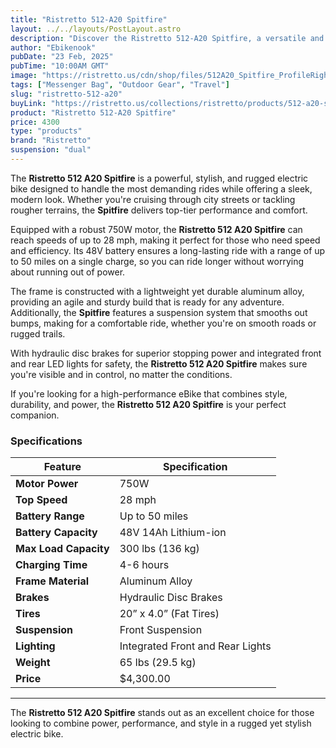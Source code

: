 ```yaml
---
title: "Ristretto 512-A20 Spitfire"
layout: ../../layouts/PostLayout.astro
description: "Discover the Ristretto 512-A20 Spitfire, a versatile and stylish messenger bag designed for daily commuters and adventurers alike."
author: "Ebikenook"
pubDate: "23 Feb, 2025"
pubTime: "10:00AM GMT"
image: "https://ristretto.us/cdn/shop/files/512A20_Spitfire_ProfileRightView_01.jpg?v=1718302465&width=3000"
tags: ["Messenger Bag", "Outdoor Gear", "Travel"]
slug: "ristretto-512-a20"
buyLink: "https://ristretto.us/collections/ristretto/products/512-a20-spitfire?variant=48656093118742"
product: "Ristretto 512-A20 Spitfire"
price: 4300
type: "products"
brand: "Ristretto"
suspension: "dual"
---
```


The **Ristretto 512 A20 Spitfire** is a powerful, stylish, and rugged electric bike designed to handle the most demanding rides while offering a sleek, modern look. Whether you're cruising through city streets or tackling rougher terrains, the **Spitfire** delivers top-tier performance and comfort.

Equipped with a robust 750W motor, the **Ristretto 512 A20 Spitfire** can reach speeds of up to 28 mph, making it perfect for those who need speed and efficiency. Its 48V battery ensures a long-lasting ride with a range of up to 50 miles on a single charge, so you can ride longer without worrying about running out of power.

The frame is constructed with a lightweight yet durable aluminum alloy, providing an agile and sturdy build that is ready for any adventure. Additionally, the **Spitfire** features a suspension system that smooths out bumps, making for a comfortable ride, whether you're on smooth roads or rugged trails.

With hydraulic disc brakes for superior stopping power and integrated front and rear LED lights for safety, the **Ristretto 512 A20 Spitfire** makes sure you're visible and in control, no matter the conditions.

If you're looking for a high-performance eBike that combines style, durability, and power, the **Ristretto 512 A20 Spitfire** is your perfect companion.

### Specifications

| Feature               | Specification                    |
| --------------------- | -------------------------------- |
| **Motor Power**       | 750W                             |
| **Top Speed**         | 28 mph                           |
| **Battery Range**     | Up to 50 miles                   |
| **Battery Capacity**  | 48V 14Ah Lithium-ion             |
| **Max Load Capacity** | 300 lbs (136 kg)                 |
| **Charging Time**     | 4-6 hours                        |
| **Frame Material**    | Aluminum Alloy                   |
| **Brakes**            | Hydraulic Disc Brakes            |
| **Tires**             | 20” x 4.0” (Fat Tires)           |
| **Suspension**        | Front Suspension                 |
| **Lighting**          | Integrated Front and Rear Lights |
| **Weight**            | 65 lbs (29.5 kg)                 |
| **Price**             | $4,300.00                        |

---

The **Ristretto 512 A20 Spitfire** stands out as an excellent choice for those looking to combine power, performance, and style in a rugged yet stylish electric bike.
